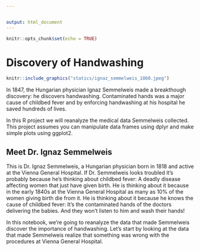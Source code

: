 ```yaml
---


output: html_document
---
```


```r
knitr::opts_chunk$set(echo = TRUE)
```



# Discovery of Handwashing

```r
knitr::include_graphics("statics/ignaz_semmelweis_1860.jpeg")
```


In 1847, the Hungarian physician Ignaz Semmelweis made a breakthough discovery: he discovers handwashing. Contaminated hands was a major cause of childbed fever and by enforcing handwashing at his hospital he saved hundreds of lives.

In this R project we will reanalyze the medical data Semmelweis collected. This project assumes you can manipulate data frames using dplyr and make simple plots using ggplot2.

## Meet Dr. Ignaz Semmelweis

This is Dr. Ignaz Semmelweis, a Hungarian physician born in 1818 and active at the Vienna General Hospital. If Dr. Semmelweis looks troubled it's probably because he's thinking about childbed fever: A deadly disease affecting women that just have given birth. He is thinking about it because in the early 1840s at the Vienna General Hospital as many as 10% of the women giving birth die from it. He is thinking about it because he knows the cause of childbed fever: It's the contaminated hands of the doctors delivering the babies. And they won't listen to him and wash their hands!

In this notebook, we're going to reanalyze the data that made Semmelweis discover the importance of handwashing. Let's start by looking at the data that made Semmelweis realize that something was wrong with the procedures at Vienna General Hospital.




